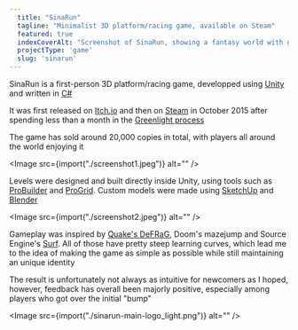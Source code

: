 ```yaml
---
  title: "SinaRun"
  tagline: "Minimalist 3D platform/racing game, available on Steam"
  featured: true
  indexCoverAlt: "Screenshot of SinaRun, showing a fantasy world with geometrical shapes colored light orange"
  projectType: 'game'
  slug: 'sinarun'
---
```


SinaRun is a first-person 3D platform/racing game, developped using [Unity](https://unity3d.com/) and written in [C#](https://docs.microsoft.com/en-us/dotnet/csharp/)

It was first released on [Itch.io](https://princesseuh.itch.io/sinarun) and then on [Steam](https://store.steampowered.com/app/324470/SinaRun/) in October 2015 after spending less than a month in the [Greenlight process](https://steamcommunity.com/sharedfiles/filedetails/?id=302937944)

The game has sold around 20,000 copies in total, with players all around the world enjoying it

<Image src={import("./screenshot1.jpeg")} alt="" />

Levels were designed and built directly inside Unity, using tools such as [ProBuilder](https://unity.com/features/probuilder) and [ProGrid](https://docs.unity3d.com/Packages/com.unity.progrids@3.0/manual/index.html). Custom models were made using [SketchUp](https://www.sketchup.com/) and [Blender](https://www.blender.org/)

<Image src={import("./screenshot2.jpeg")} alt="" />

Gameplay was inspired by [Quake's DeFRaG](https://en.wikipedia.org/wiki/DeFRaG), Doom's mazejump and Source Engine's [Surf](https://wiki.teamfortress.com/wiki/Surfing). All of those have pretty steep learning curves, which lead me to the idea of making the game as simple as possible while still maintaining an unique identity

The result is unfortunately not always as intuitive for newcomers as I hoped, however, feedback has overall been majorly positive, especially among players who got over the initial "bump"

<Image src={import("./sinarun-main-logo_light.png")} alt="" />

